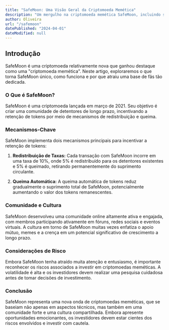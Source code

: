 ```yaml
---
title: "SafeMoon: Uma Visão Geral da Criptomoeda Memética"
description: "Um mergulho na criptomoeda memética SafeMoon, incluindo sua história, mecanismos e comunidade dedicada."
author: Oliveira
url: "/safemoon"
datePublished: "2024-04-01"
dateModified: null
---
```


## Introdução

SafeMoon é uma criptomoeda relativamente nova que ganhou destaque como uma "criptomoeda memética". Neste artigo, exploraremos o que torna SafeMoon único, como funciona e por que atraiu uma base de fãs tão dedicada.

### O Que é SafeMoon?

SafeMoon é uma criptomoeda lançada em março de 2021. Seu objetivo é criar uma comunidade de detentores de longo prazo, incentivando a retenção de tokens por meio de mecanismos de redistribuição e queima.

### Mecanismos-Chave

SafeMoon implementa dois mecanismos principais para incentivar a retenção de tokens:

1. **Redistribuição de Taxas:** Cada transação com SafeMoon incorre em uma taxa de 10%, onde 5% é redistribuído para os detentores existentes e 5% é queimado, retirando permanentemente do suprimento circulante.
  
2. **Queima Automática:** A queima automática de tokens reduz gradualmente o suprimento total de SafeMoon, potencialmente aumentando o valor dos tokens remanescentes.

### Comunidade e Cultura

SafeMoon desenvolveu uma comunidade online altamente ativa e engajada, com membros participando ativamente em fóruns, redes sociais e eventos virtuais. A cultura em torno de SafeMoon muitas vezes enfatiza o apoio mútuo, memes e a crença em um potencial significativo de crescimento a longo prazo.

### Considerações de Risco

Embora SafeMoon tenha atraído muita atenção e entusiasmo, é importante reconhecer os riscos associados a investir em criptomoedas meméticas. A volatilidade é alta e os investidores devem realizar uma pesquisa cuidadosa antes de tomar decisões de investimento.

### Conclusão

SafeMoon representa uma nova onda de criptomoedas meméticas, que se baseiam não apenas em aspectos técnicos, mas também em uma comunidade forte e uma cultura compartilhada. Embora apresente oportunidades emocionantes, os investidores devem estar cientes dos riscos envolvidos e investir com cautela.

